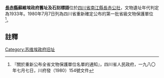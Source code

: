 {{msg:四川省文物保護單位
|名稱 = 長赤縣蘇維埃政府舊址及石刻標語
|編號 = 8
|圖片 = 
|級別 = S1
|分類 = 
|時代 = 1933年
|地点 = [[四川省|四川省]][[南江縣|南江縣]][[長赤公社|長赤公社]]
|坐標 =
|登錄 = 1980年7月7日
}}
'''[[長赤縣|長赤縣]]蘇維埃政府舊址及石刻標語'''位於[[四川省|四川省]][[南江縣|南江縣]][[長赤公社|長赤公社]]，文物遺址年代判定為1933年。1980年7月7日列為四川省重新確定公布的第一批省級文物保護單位<ref>『關於重新公布全省文物保護單位名單的通知』，四川省人民政府，一九八〇年七月七日，川府發（1980）154號文件</ref>。
==註釋==
{{reflist}}
{{文物保護單位小作品}}
{{巴中市境內的四川省文物保護單位}}

[[Category:苏维埃政府旧址|Category:苏维埃政府旧址]]